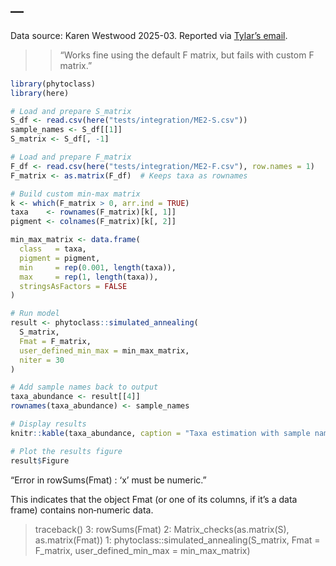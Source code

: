 ---
---

Data source: Karen Westwood 2025-03.
Reported via [Tylar's email](https://mail.google.com/mail/u/0/?pli=1#inbox/FMfcgzQZTVkbdzgfZwHCWXRWSbhZvTdF).

>> "Works fine using the default F matrix, but fails with custom F matrix."

```r
library(phytoclass)
library(here)
```

```R
# Load and prepare S_matrix
S_df <- read.csv(here("tests/integration/ME2-S.csv"))
sample_names <- S_df[[1]]
S_matrix <- S_df[, -1]
```

```R
# Load and prepare F_matrix
F_df <- read.csv(here("tests/integration/ME2-F.csv"), row.names = 1)
F_matrix <- as.matrix(F_df)  # Keeps taxa as rownames
```

```R
# Build custom min-max matrix
k <- which(F_matrix > 0, arr.ind = TRUE)
taxa    <- rownames(F_matrix)[k[, 1]]
pigment <- colnames(F_matrix)[k[, 2]]

min_max_matrix <- data.frame(
  class   = taxa,
  pigment = pigment,
  min     = rep(0.001, length(taxa)),
  max     = rep(1, length(taxa)),
  stringsAsFactors = FALSE
)
```

```R

# Run model
result <- phytoclass::simulated_annealing(
  S_matrix,
  Fmat = F_matrix,
  user_defined_min_max = min_max_matrix,
  niter = 30
)
```

```R
# Add sample names back to output
taxa_abundance <- result[[4]]
rownames(taxa_abundance) <- sample_names

# Display results
knitr::kable(taxa_abundance, caption = "Taxa estimation with sample names")

```
```r
# Plot the results figure
result$Figure
```

"Error in rowSums(Fmat) : 'x' must be numeric."

This indicates that the object Fmat (or one of its columns, if it’s a data frame) contains non‐numeric data.

> traceback()
3: rowSums(Fmat)
2: Matrix_checks(as.matrix(S), as.matrix(Fmat))
1: phytoclass::simulated_annealing(S_matrix, Fmat = F_matrix, user_defined_min_max = min_max_matrix)

